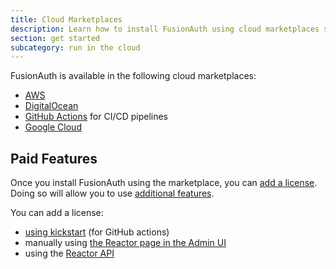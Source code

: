 ```yaml
---
title: Cloud Marketplaces
description: Learn how to install FusionAuth using cloud marketplaces such as AWS.
section: get started
subcategory: run in the cloud
---
```


FusionAuth is available in the following cloud marketplaces:

* [AWS](https://aws.amazon.com/marketplace/seller-profile?id=30ecc80d-f96e-4259-ae1c-fc3b994f90ea)
* [DigitalOcean](https://marketplace.digitalocean.com/apps/fusionauth)
* [GitHub Actions](https://github.com/marketplace/actions/fusionauth-action) for CI/CD pipelines
* [Google Cloud](https://console.cloud.google.com/marketplace/product/fusionauth-public/fusionauth-enterprise)

## Paid Features

Once you install FusionAuth using the marketplace, you can [add a license](/docs/get-started/core-concepts/licensing). Doing so will allow you to use [additional features](/docs/get-started/core-concepts/editions-features).

You can add a license:

* [using kickstart](/docs/get-started/download-and-install/development/kickstart#set-your-license-id) (for GitHub actions)
* manually using [the Reactor page in the Admin UI](/docs/get-started/core-concepts/licensing#adding-your-license-to-your-instance)
* using the [Reactor API](/docs/apis/reactor)

